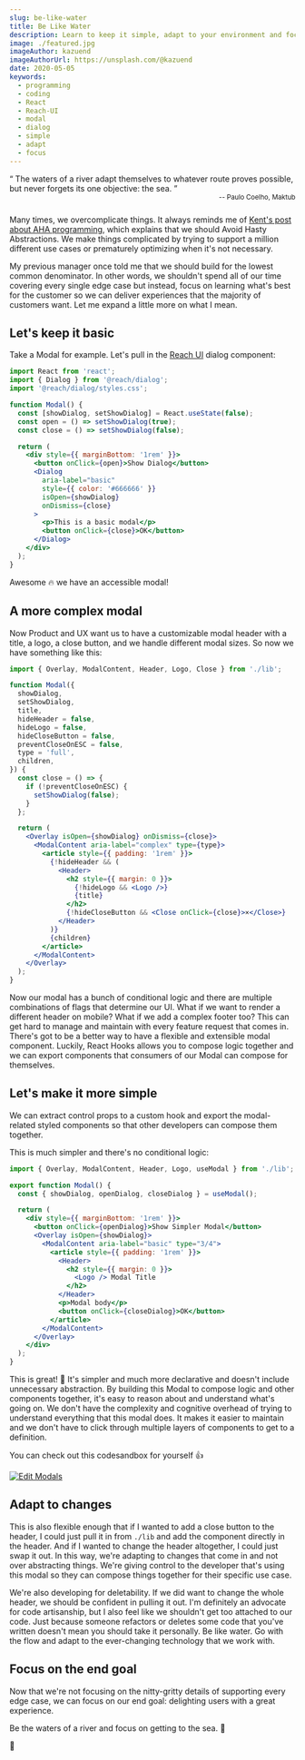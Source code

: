 ```yaml
---
slug: be-like-water
title: Be Like Water
description: Learn to keep it simple, adapt to your environment and focus on the end goal
image: ./featured.jpg
imageAuthor: kazuend
imageAuthorUrl: https://unsplash.com/@kazuend
date: 2020-05-05
keywords:
  - programming
  - coding
  - React
  - Reach-UI
  - modal
  - dialog
  - simple
  - adapt
  - focus
---
```



<q>
  The waters of a river adapt themselves to whatever route proves possible, but
  never forgets its one objective: the sea.
</q>
<div style="margin-bottom: 1.5rem; text-align: right">
  <small>-- Paulo Coelho, Maktub</small>
</div>

Many times, we overcomplicate things. It always reminds me of [Kent's post about AHA
programming](https://kentcdodds.com/blog/aha-programming), which explains that we should Avoid Hasty Abstractions. We
make things complicated by trying to support a million different use cases or prematurely optimizing when it's not
necessary.

My previous manager once told me that we should build for the lowest common denominator. In other words, we shouldn't
spend all of our time covering every single edge case but instead, focus on learning what's best for the customer so we
can deliver experiences that the majority of customers want. Let me expand a little more on what I mean.

## Let's keep it basic

Take a Modal for example. Let's pull in the [Reach UI](https://reacttraining.com/reach-ui/dialog/) dialog component:

```jsx
import React from 'react';
import { Dialog } from '@reach/dialog';
import '@reach/dialog/styles.css';

function Modal() {
  const [showDialog, setShowDialog] = React.useState(false);
  const open = () => setShowDialog(true);
  const close = () => setShowDialog(false);

  return (
    <div style={{ marginBottom: '1rem' }}>
      <button onClick={open}>Show Dialog</button>
      <Dialog
        aria-label="basic"
        style={{ color: '#666666' }}
        isOpen={showDialog}
        onDismiss={close}
      >
        <p>This is a basic modal</p>
        <button onClick={close}>OK</button>
      </Dialog>
    </div>
  );
}
```

<BasicModal />

Awesome 🔥 we have an accessible modal!

## A more complex modal

Now Product and UX want us to have a customizable modal header with a title, a logo, a close button, and we handle
different modal sizes. So now we have something like this:

```jsx
import { Overlay, ModalContent, Header, Logo, Close } from './lib';

function Modal({
  showDialog,
  setShowDialog,
  title,
  hideHeader = false,
  hideLogo = false,
  hideCloseButton = false,
  preventCloseOnESC = false,
  type = 'full',
  children,
}) {
  const close = () => {
    if (!preventCloseOnESC) {
      setShowDialog(false);
    }
  };

  return (
    <Overlay isOpen={showDialog} onDismiss={close}>
      <ModalContent aria-label="complex" type={type}>
        <article style={{ padding: '1rem' }}>
          {!hideHeader && (
            <Header>
              <h2 style={{ margin: 0 }}>
                {!hideLogo && <Logo />}
                {title}
              </h2>
              {!hideCloseButton && <Close onClick={close}>×</Close>}
            </Header>
          )}
          {children}
        </article>
      </ModalContent>
    </Overlay>
  );
}
```

<ComplexModal />

Now our modal has a bunch of conditional logic and there are multiple combinations of flags that determine our UI. What
if we want to render a different header on mobile? What if we add a complex footer too? This can get hard to manage and
maintain with every feature request that comes in. There's got to be a better way to have a flexible and extensible
modal component. Luckily, React Hooks allows you to compose logic together and we can export components that consumers of
our Modal can compose for themselves.

## Let's make it more simple

We can extract control props to a custom hook and export the modal-related styled components so that other developers
can compose them together.

This is much simpler and there's no conditional logic:

```jsx
import { Overlay, ModalContent, Header, Logo, useModal } from './lib';

export function Modal() {
  const { showDialog, openDialog, closeDialog } = useModal();

  return (
    <div style={{ marginBottom: '1rem' }}>
      <button onClick={openDialog}>Show Simpler Modal</button>
      <Overlay isOpen={showDialog}>
        <ModalContent aria-label="basic" type="3/4">
          <article style={{ padding: '1rem' }}>
            <Header>
              <h2 style={{ margin: 0 }}>
                <Logo /> Modal Title
              </h2>
            </Header>
            <p>Modal body</p>
            <button onClick={closeDialog}>OK</button>
          </article>
        </ModalContent>
      </Overlay>
    </div>
  );
}
```

<SimplerModal />

This is great! 🐯 It's simpler and much more declarative and doesn't include unnecessary abstraction. By building this
Modal to compose logic and other components together, it's easy to reason about and understand what's going on. We don't
have the complexity and cognitive overhead of trying to understand everything that this modal does. It makes it easier
to maintain and we don't have to click through multiple layers of components to get to a definition.

You can check out this codesandbox for yourself 👍

[![Edit Modals](https://codesandbox.io/static/img/play-codesandbox.svg)](https://codesandbox.io/s/modals-o4x7f?fontsize=14&hidenavigation=1&module=%2Fsrc%2FApp.js&theme=dark)

## Adapt to changes

This is also flexible enough that if I wanted to add a close button to the header, I could just pull it in from `./lib`
and add the component directly in the header. And if I wanted to change the header altogether, I could just swap it out.
In this way, we're adapting to changes that come in and not over abstracting things. We're giving control to the
developer that's using this modal so they can compose things together for their specific use case.

We're also developing for deletability. If we did want to change the whole header, we should be confident in pulling it
out. I'm definitely an advocate for code artisanship, but I also feel like we shouldn't get too attached to our code.
Just because someone refactors or deletes some code that you've written doesn't mean you should take it personally. Be
like water. Go with the flow and adapt to the ever-changing technology that we work with.

## Focus on the end goal

Now that we're not focusing on the nitty-gritty details of supporting every edge case, we can focus on our end goal:
delighting users with a great experience.

Be the waters of a river and focus on getting to the sea. 🌊

🌮
